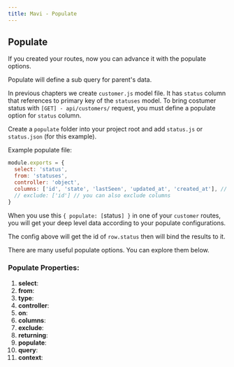 ```yaml
---
title: Mavi - Populate
---
```


## Populate

If you created your routes, now you can advance it with the populate options.

Populate will define a sub query for parent's data.

In previous chapters we create `customer.js` model file. It has `status` column that references to primary key of the `statuses` model.
To bring costumer status with `[GET] - api/customers/` request, you must define a populate option for `status` column.

Create a `populate` folder into your project root and add `status.js` or `status.json` (for this example).

Example populate file:

```js
module.exports = {
  select: 'status',
  from: 'statuses',
  controller: 'object',
  columns: ['id', 'state', 'lastSeen', 'updated_at', 'created_at'], // default is all as `*`
  // exclude: ['id'] // you can also exclude columns
}
```

When you use this `{ populate: [`status`] }` in one of your `customer` routes, you will get your deep level data according to your populate configurations.

The config above will get the id of `row.status` then will bind the results to it.

There are many useful populate options. You can explore them below.

### Populate Properties:

1. **select**:
1. **from**:
1. **type**:
1. **controller**:
1. **on**:
1. **columns**:
1. **exclude**:
1. **returning**:
1. **populate**:
1. **query**:
1. **context**:
